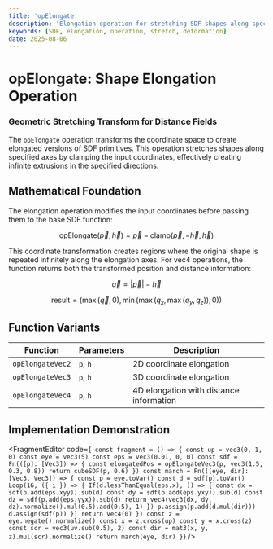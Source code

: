 ```yaml
---
title: 'opElongate'
description: 'Elongation operation for stretching SDF shapes along specified axes'
keywords: [SDF, elongation, operation, stretch, deformation]
date: 2025-08-06
---
```



# opElongate: Shape Elongation Operation

### Geometric Stretching Transform for Distance Fields

The `opElongate` operation transforms the coordinate space to create elongated versions of SDF primitives. This operation stretches shapes along specified axes by clamping the input coordinates, effectively creating infinite extrusions in the specified directions.

## Mathematical Foundation

The elongation operation modifies the input coordinates before passing them to the base SDF function:

$$
\text{opElongate}(\vec{p}, \vec{h}) = \vec{p} - \text{clamp}(\vec{p}, -\vec{h}, \vec{h})
$$

This coordinate transformation creates regions where the original shape is repeated infinitely along the elongation axes. For vec4 operations, the function returns both the transformed position and distance information:

$$
\vec{q} = |\vec{p}| - \vec{h}
$$

$$
\text{result} = (\max(\vec{q}, 0), \min(\max(q_x, \max(q_y, q_z)), 0))
$$

## Function Variants

| Function         | Parameters | Description                             |
| ---------------- | ---------- | --------------------------------------- |
| `opElongateVec2` | `p`, `h`   | 2D coordinate elongation                |
| `opElongateVec3` | `p`, `h`   | 3D coordinate elongation                |
| `opElongateVec4` | `p`, `h`   | 4D elongation with distance information |

## Implementation Demonstration

<FragmentEditor
        code={`
const fragment = () => {
        const up = vec3(0, 1, 0)
        const eye = vec3(5)
        const eps = vec3(0.01, 0, 0)
        const sdf = Fn(([p]: [Vec3]) => {
                const elongatedPos = opElongateVec3(p, vec3(1.5, 0.3, 0.8))
                return cubeSDF(p, 0.6)
        })
        const march = Fn(([eye, dir]: [Vec3, Vec3]) => {
                const p = eye.toVar()
                const d = sdf(p).toVar()
                Loop(16, ({ i }) => {
                        If(d.lessThanEqual(eps.x), () => {
                                const dx = sdf(p.add(eps.xyy)).sub(d)
                                const dy = sdf(p.add(eps.yxy)).sub(d)
                                const dz = sdf(p.add(eps.yyx)).sub(d)
                                return vec4(vec3(dx, dy, dz).normalize().mul(0.5).add(0.5), 1)
                        })
                        p.assign(p.add(d.mul(dir)))
                        d.assign(sdf(p))
                })
                return vec4(0)
        })
        const z = eye.negate().normalize()
        const x = z.cross(up)
        const y = x.cross(z)
        const scr = vec3(uv.sub(0.5), 2)
        const dir = mat3(x, y, z).mul(scr).normalize()
        return march(eye, dir)
}`}
/>
